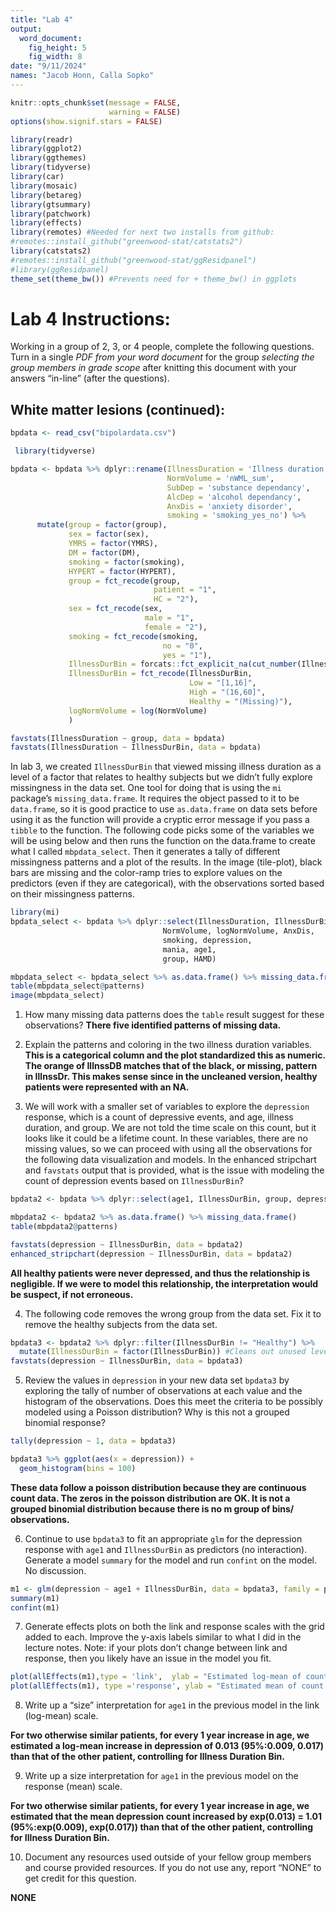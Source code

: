 ```yaml
---
title: "Lab 4"
output:
  word_document:
    fig_height: 5
    fig_width: 8
date: "9/11/2024"
names: "Jacob Honn, Calla Sopko"
---
```


```r
knitr::opts_chunk$set(message = FALSE,
                      warning = FALSE)
options(show.signif.stars = FALSE)

library(readr)
library(ggplot2)
library(ggthemes)
library(tidyverse)
library(car)
library(mosaic)
library(betareg)
library(gtsummary)
library(patchwork)
library(effects)
library(remotes) #Needed for next two installs from github:
#remotes::install_github("greenwood-stat/catstats2")
library(catstats2)
#remotes::install_github("greenwood-stat/ggResidpanel")
#library(ggResidpanel)
theme_set(theme_bw()) #Prevents need for + theme_bw() in ggplots
```

# Lab 4 Instructions:

Working in a group of 2, 3, or 4 people, complete the following questions. Turn in a single *PDF* _from your word document_ for the group _selecting the group members in grade scope_ after knitting this document with your answers "in-line" (after the questions). 

## White matter lesions (continued):


```r
bpdata <- read_csv("bipolardata.csv")
```


```r
 library(tidyverse)

bpdata <- bpdata %>% dplyr::rename(IllnessDuration = 'Illness duration',
                                   NormVolume = 'nWML_sum',
                                   SubDep = 'substance dependancy',
                                   AlcDep = 'alcohol dependancy',
                                   AnxDis = 'anxiety disorder',
                                   smoking = 'smoking_yes_no') %>% 
      mutate(group = factor(group),
             sex = factor(sex),
             YMRS = factor(YMRS),
             DM = factor(DM),
             smoking = factor(smoking),
             HYPERT = factor(HYPERT),
             group = fct_recode(group, 
                                patient = "1", 
                                HC = "2"),
             sex = fct_recode(sex, 
                              male = "1",
                              female = "2"),
             smoking = fct_recode(smoking,
                                  no = "0",
                                  yes = "1"),
             IllnessDurBin = forcats::fct_explicit_na(cut_number(IllnessDuration, n = 2)),
             IllnessDurBin = fct_recode(IllnessDurBin,
                                        Low = "[1,16]",
                                        High = "(16,60]",
                                        Healthy = "(Missing)"),
             logNormVolume = log(NormVolume)
             )
```



```r
favstats(IllnessDuration ~ group, data = bpdata)
favstats(IllnessDuration ~ IllnessDurBin, data = bpdata)
```


In lab 3, we created `IllnessDurBin` that viewed missing illness duration as a level of a factor that relates to healthy subjects but we didn't fully explore missingness in the data set. One tool for doing that is using the `mi` package's `missing_data.frame`. It requires the object passed to it to be `data.frame`, so it is good practice to use `as.data.frame` on data sets before using it as the function will provide a cryptic error message if you pass a `tibble` to the function. The following code picks some of the variables we will be using below and then runs the function on the data.frame to create what I called `mbpdata_select`. Then it generates a tally of different missingness patterns and a plot of the results. In the image (tile-plot), black bars are missing and the color-ramp tries to explore values on the predictors (even if they are categorical), with the observations sorted based on their missingness patterns.


```r
library(mi)
bpdata_select <- bpdata %>% dplyr::select(IllnessDuration, IllnessDurBin,
                                  NormVolume, logNormVolume, AnxDis,
                                  smoking, depression,
                                  mania, age1,
                                  group, HAMD)

mbpdata_select <- bpdata_select %>% as.data.frame() %>% missing_data.frame()
table(mbpdata_select@patterns)
image(mbpdata_select)
```

1) How many missing data patterns does the `table` result suggest for these observations?
**There five identified patterns of missing data.**

2) Explain the patterns and coloring in the two illness duration variables.
**This is a categorical column and the plot standardized this as numeric. The orange of IllnssDB matches that of the black, or missing, pattern in IllnssDr. This makes sense since in the uncleaned version, healthy patients were represented with an NA.**

3) We will work with a smaller set of variables to explore the `depression` response, which is a count of depressive events, and age, illness duration, and group. We are not told the time scale on this count, but it looks like it could be a lifetime count. In these variables, there are no missing values, so we can proceed with using all the observations for the following data visualization and models. In the enhanced stripchart and `favstats` output that is provided, what is the issue with modeling the count of depression events based on `IllnessDurBin`?

```r
bpdata2 <- bpdata %>% dplyr::select(age1, IllnessDurBin, group, depression)

mbpdata2 <- bpdata2 %>% as.data.frame() %>% missing_data.frame()
table(mbpdata2@patterns)

favstats(depression ~ IllnessDurBin, data = bpdata2)
enhanced_stripchart(depression ~ IllnessDurBin, data = bpdata2)
```

**All healthy patients were never depressed, and thus the relationship is negligible. If we were to model this relationship, the interpretation would be suspect, if not erroneous.**

4) The following code removes the wrong group from the data set. Fix it to remove the healthy subjects from the data set.

```r
bpdata3 <- bpdata2 %>% dplyr::filter(IllnessDurBin != "Healthy") %>% 
  mutate(IllnessDurBin = factor(IllnessDurBin)) #Cleans out unused level of the factor from before
favstats(depression ~ IllnessDurBin, data = bpdata3)

```


5) Review the values in `depression` in your new data set `bpdata3` by exploring the tally of number of observations at each value and the histogram of the observations. Does this meet the criteria to be possibly modeled using a Poisson distribution? Why is this not a grouped binomial response?

```r
tally(depression ~ 1, data = bpdata3)

bpdata3 %>% ggplot(aes(x = depression)) + 
  geom_histogram(bins = 100)
```

**These data follow a poisson distribution because they are continuous count data. The zeros in the poisson distribution are OK. It is not a grouped binomial distribution because there is no m group of bins/ observations.**


6) Continue to use `bpdata3` to fit an appropriate `glm` for the depression response with `age1` and `IllnessDurBin` as predictors (no interaction). Generate a model `summary` for the model and run `confint` on the model. No discussion.


```r
m1 <- glm(depression ~ age1 + IllnessDurBin, data = bpdata3, family = poisson)
summary(m1)
confint(m1)
```

7) Generate effects plots on both the link and response scales with the grid added to each. Improve the y-axis labels similar to what I did in the lecture notes. Note: if your plots don't change between link and response, then you likely have an issue in the model you fit.

```r
plot(allEffects(m1),type = 'link',  ylab = "Estimated log-mean of count depression")
plot(allEffects(m1), type ='response', ylab = "Estimated mean of count depression")

```

8) Write up a "size" interpretation for `age1` in the previous model in the link (log-mean) scale.

**For two otherwise similar patients, for every 1 year increase in age, we estimated a log-mean increase in depression of 0.013 (95%:0.009, 0.017) than that of the other patient, controlling for Illness Duration Bin.**


9) Write up a size interpretation for `age1` in the previous model on the response (mean) scale.

**For two otherwise similar patients, for every 1 year increase in age, we estimated that the mean depression count increased by exp(0.013) = 1.01 (95%:exp(0.009), exp(0.017)) than that of the other patient, controlling for Illness Duration Bin.**

10) Document any resources used outside of your fellow group members and course provided resources. If you do not use any, report "NONE" to get credit for this question.

**NONE**